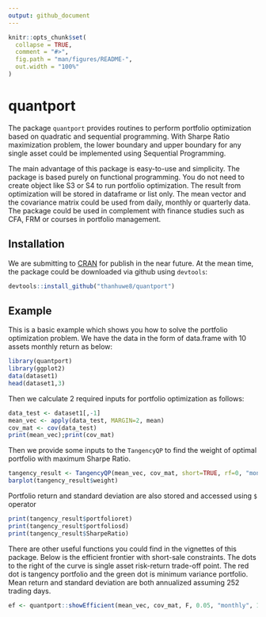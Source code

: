 ```yaml
---
output: github_document
---
```


<!-- README.md is generated from README.Rmd. Please edit that file -->

```r
knitr::opts_chunk$set(
  collapse = TRUE,
  comment = "#>",
  fig.path = "man/figures/README-",
  out.width = "100%"
)
```
# quantport

The package `quantport` provides routines to perform portfolio optimization based on quadratic and sequential programming. With Sharpe Ratio maximization problem, the lower boundary and upper boundary for any single asset could be implemented using Sequential Programming.

The main advantage of this package is easy-to-use and simplicity. The package is based purely on functional programming. You do not need to create object like S3 or S4 to run portfolio optimization. The result from optimization will be stored in dataframe or list only. The mean vector and the covariance matrix could be used from daily, monthly or quarterly data. The package could be used in complement with finance studies such as CFA, FRM or courses in portfolio management.

## Installation

We are submitting to [CRAN](https://CRAN.R-project.org) for publish in the near future. At the mean time, the package could be downloaded via github using `devtools`:

``` r
devtools::install_github("thanhuwe8/quantport")
```

## Example

This is a basic example which shows you how to solve the portfolio optimization problem. We have the data in the form of data.frame with 10 assets monthly return as below:

```r
library(quantport)
library(ggplot2)
data(dataset1)
head(dataset1,3)
```

Then we calculate 2 required inputs for portfolio optimization as follows:

```r
data_test <- dataset1[,-1]
mean_vec <- apply(data_test, MARGIN=2, mean)
cov_mat <- cov(data_test)
print(mean_vec);print(cov_mat)
```

Then we provide some inputs to the `TangencyQP` to find the weight of optimal portfolio with maximum Sharpe Ratio. 

```r
tangency_result <- TangencyQP(mean_vec, cov_mat, short=TRUE, rf=0, "monthly") 
barplot(tangency_result$weight)
```

Portfolio return and standard deviation are also stored and accessed using `$` operator

```r
print(tangency_result$portfolioret)
print(tangency_result$portfoliosd)
print(tangency_result$SharpeRatio)
```

There are other useful functions you could find in the vignettes of this package. Below is the efficient frontier with short-sale constraints. The dots to the right of the curve is single asset risk-return trade-off point. The red dot is tangency portfolio and the green dot is minimum variance portfolio. Mean return and standard deviation are both annualized assuming 252 trading days.

```r
ef <- quantport::showEfficient(mean_vec, cov_mat, F, 0.05, "monthly", 100, T) 
```













